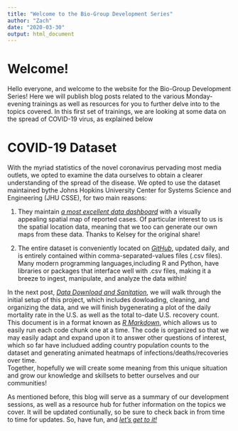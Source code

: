 ```yaml
---
title: "Welcome to the Bio-Group Development Series"
author: "Zach"
date: "2020-03-30"
output: html_document
---
```


# Welcome!
Hello everyone, and welcome to the website for the Bio-Group Development Series!  Here we 
will publish blog posts related to the various Monday-evening trainings as well
as resources for you to further delve into to the topics covered.  In this first
set of trainings, we are looking at some data on the spread of COVID-19 virus, as
explained below


# COVID-19 Dataset
With the myriad statistics of the novel coronavirus pervading most media outlets, 
we opted to examine the data ourselves to obtain a clearer understanding of the 
spread of the disease.  We opted to use the dataset maintained bythe Johns Hopkins 
University Center for Systems Science and Engineering (JHU CSSE), for two main
reasons:
    
    
1. They maintain [*a most excellent data dashboard*](https://www.arcgis.com/apps/opsdashboard/index.html#/bda7594740fd40299423467b48e9ecf6)
with a visually appealing spatial map of reported cases.
Of particular interest to us is the spatial location data, meaning that we too
can generate our own maps from these data.  Thanks to Kelsey for the original 
share!
     
2. The entire dataset is conveniently located on [*GitHub*](https://github.com/CSSEGISandData/COVID-19), 
updated daily, and is entirely contained within comma-separated-values files (.csv files).  
Many modern programming languages,including R and Python, have libraries or packages that 
interface well with .csv files, making it a breeze to ingest, manipulate, and 
analyze the data within!
                                                             
                                                             
In the next post, [*Data Download and Sanitation*](https://bioanalytics-cvo-quantumspatial.netlify.com/2020/03/30/data-download-and-sanitation-and-our-first-plot), 
we will walk through the initial setup of this project, which includes dowloading, cleaning, and organizing the data, and we will finish bygenerating a plot of the daily mortality rate in the U.S. as well as the total 
to-date U.S. recovery count.  This document is in a format known as [*R Markdown*](https://rmarkdown.rstudio.com/),
which allows us to easily run each code chunk one at a time.  The code is 
organized so that we may easily adapt and expand upon it to answer other questions 
of interest, which so far have includued adding country population counts to the 
dataset and generating animated heatmaps of infections/deaths/recoveries over time.  
Together, hopefully we will create some meaning from this unique situation and 
grow our knowledge and skillsets to better ourselves and our communities! 

As mentioned before, this blog will serve as a summary of our development sessions, 
as well as a resource hub for futher information on the topics we cover.  It will
be updated contiunally, so be sure to check back in from time to time for updates.
So, have fun, and 
[*let's get to it!*](https://bioanalytics-cvo-quantumspatial.netlify.com/2020/03/30/data-download-and-sanitation-and-our-first-plot) 